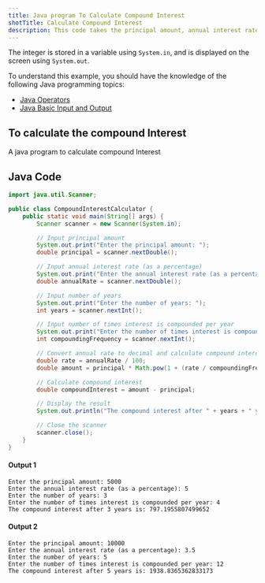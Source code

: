 ```yaml
---
title: Java program To Calculate Compound Interest
shotTitle: Calculate Compound Interest
description: This code takes the principal amount, annual interest rate (as a percentage), number of years, and compounding frequency (how many times per year the interest is compounded) as input from the user.
---
```



The integer is stored in a variable using `System.in`, and is displayed on the screen using `System.out`.

To understand this example, you should have the knowledge of the following Java programming topics:

- [Java Operators](/docs/operators)
- [Java Basic Input and Output](/docs/basic-input-output)

## To calculate the compound Interest

A java program to calculate compound Interest


## Java Code

```java
import java.util.Scanner;

public class CompoundInterestCalculator {
    public static void main(String[] args) {
        Scanner scanner = new Scanner(System.in);

        // Input principal amount
        System.out.print("Enter the principal amount: ");
        double principal = scanner.nextDouble();

        // Input annual interest rate (as a percentage)
        System.out.print("Enter the annual interest rate (as a percentage): ");
        double annualRate = scanner.nextDouble();

        // Input number of years
        System.out.print("Enter the number of years: ");
        int years = scanner.nextInt();

        // Input number of times interest is compounded per year
        System.out.print("Enter the number of times interest is compounded per year: ");
        int compoundingFrequency = scanner.nextInt();

        // Convert annual rate to decimal and calculate compound interest
        double rate = annualRate / 100;
        double amount = principal * Math.pow(1 + (rate / compoundingFrequency), compoundingFrequency * years);

        // Calculate compound interest
        double compoundInterest = amount - principal;

        // Display the result
        System.out.println("The compound interest after " + years + " years is: " + compoundInterest);

        // Close the scanner
        scanner.close();
    }
}
```

#### Output 1

```plaintext
Enter the principal amount: 5000
Enter the annual interest rate (as a percentage): 5
Enter the number of years: 3
Enter the number of times interest is compounded per year: 4
The compound interest after 3 years is: 797.1955807499652
```

#### Output 2

```plaintext
Enter the principal amount: 10000
Enter the annual interest rate (as a percentage): 3.5
Enter the number of years: 5
Enter the number of times interest is compounded per year: 12
The compound interest after 5 years is: 1938.8365362833173
```
